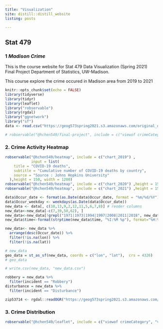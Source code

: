 ```yaml
---
title: "Visualization"
site: distill::distill_website
listing: posts

---
```




<div class="row">
<div class="col-sm-10">

# **Stat 479**

### 1 *Madison Crime* {style="padding-top: 0px;"}

This is the course website for Stat 479 Data Visualization (Spring 2021) Final Project Department of Statistics, UW-Madison.


This course explore the crime occured in Madison area from 2019 to 2021




</div>

</div>


```r
knitr::opts_chunk$set(echo = FALSE)
library(tidyverse)
library(tidyr)
library(leaflet)
library("robservable")
library(rgdal)
library("ggnetwork")
library("sf")
data <- read.csv("https://geog573spring2021.s3.amazonaws.com/original_dataset.csv")
```


```r
# robservable("@hchen549/final-project", include = c("viewof crimeCategory","viewof chosenDate", "crimePlot"),height = 800)
```

### 2. Crime Activity Heatmap

```r
robservable("@hchen549/heatmap", include = c("chart_2019") ,
            input = list(
    title = "COVID-19 deaths",
    subtitle = "Cumulative number of COVID-19 deaths by country",
    source = "Source : Johns Hopkins University"
  ),height = 150, width = 1200)
robservable("@hchen549/heatmap", include = c("chart_2020") ,height = 150, width = 1200)
robservable("@hchen549/heatmap", include = c("chart_2021") ,height = 150, width = 1200)
```


```r
data$Occur_date <- format(as.Date(data$Occur_date, format = "%m/%d/%Y"), "%Y-%m-%d")
data$Occur_weekday <- weekdays(as.Date(data$Occur_date))
new_data <- data[, c(10,13,9,2,12,11,5,6,7,8)] # reoder columns
new_data<-new_data[-c(7,39,58,62), ]
new_data<-new_data[!grepl("1971|1973|1994|1997|2008|2011|2018", new_data$Occur_date),]
new_data$time<-format(strptime(new_data$time, "%I:%M %p"), format="%H:%M")

new_data<- new_data %>% 
  arrange(desc(Occur_date)) %>%
  filter(!is.na(lon)) %>%
  filter(!is.na(lat))

# new_data
geo_data = st_as_sf(new_data, coords = c("lon", "lat"),  crs = 4326)
# geo_data

# write.csv(new_data, "new_data.csv")
```

```r
robbery = new_data %>%
  filter(incident == "Robbery")
disturbance = new_data %>%
  filter(incident == "Disturbance")
```

```r
zip53714 <- rgdal::readOGR("https://geog573spring2021.s3.amazonaws.com/US_ZC_53714.geojson")

```

### 3. Crime Distribution

```r
robservable("@hchen549/leaflet", include = c("viewof crimeCategory", "viewof start_date", "viewof end_date", "crimeMap"), height = 800, width = 600)
```



